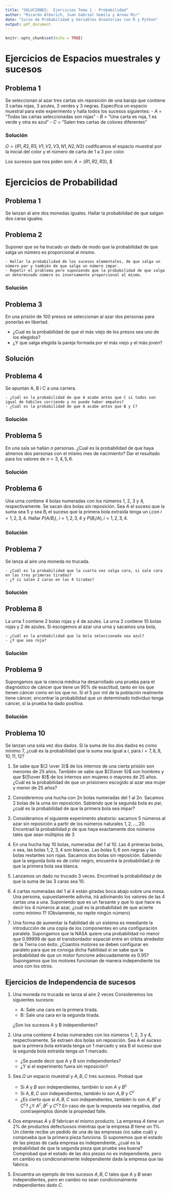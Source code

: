 ```yaml
---
title: "SOLUCIONES:  Ejercicios Tema 1 - Probabilidad"
author: "Ricardo Alberich, Juan Gabriel Gomila y Arnau Mir"
date: "Curso de Probabilidad y Variables Aleatorias con R y Python"
output: pdf_document
---
```


```r
knitr::opts_chunk$set(echo = TRUE)
```


#  Ejercicios de Espacios muestrales y sucesos

## Problema 1

Se seleccionan al azar tres cartas sin reposición de una baraja que contiene 3 cartas rojas, 3 azules, 3 verdes y 3 negras. Especifica un espacio muestral para este experimento y halla todos los sucesos siguientes:
    - $A$ = "Todas las cartas seleccionadas son rojas"
    - $B$ = "Una carta es roja, 1 es verde y otra es azul"
    - $C$ = "Salen tres cartas de colores diferentes"

### Solución

$\Omega=\{R1, R2, R3, V1, V2, V3, N1, N2, N3 \}$ codificamos el espacio muestral  por la inicial  del color y el número de carta de 1 a 3 por color.


Los sucesos que nos piden son: $A=\{R1, R2, R3\}$, $

#  Ejercicios de Probabilidad

## Problema 1

Se lanzan al aire dos monedas iguales. Hallar la probabilidad de que salgan dos caras iguales.

## Problema 2

Suponer que se ha trucado un dado de modo que la probabilidad de que salga un número es proporcional al mismo.

    - Hallar la probabilidad de los sucesos elementales, de que salga un número par y también de que salga un número impar.
    - Repetir el problema pero suponiendo que la probabilidad de que salga un determinado número es inversamente proporcional al mismo.


### Solución

## Problema 3

En una prisión de 100 presos se seleccionan al azar dos personas para ponerlas en libertad. 

- ¿Cual es la probabilidad de que el más viejo de los presos sea uno de los elegidos?
- ¿Y que salga elegida la pareja formada por el más viejo y el más joven?

## Solución

## Problema 4

Se apuntan A, B i C a una carrera.

    - ¿Cuál es la probabilidad de que A acabe antes que C si todos son igual de hábiles corriendo y no puede haber empates?
    - ¿Cuál es la probabilidad de que A acabe antes que B y C?

### Solución

## Problema 5

En una sala se hallan $n$ personas. ¿Cual es la probabilidad de que haya almenos dos personas con el mismo mes de nacimiento? Dar el resultado para los valores de  $n=3,4,5,6$.

### Solución

## Problema 6

Una urna contiene 4 bolas numeradas con los números 1, 2, 3 y 4, respectivamente. Se sacan dos bolas sin reposición. Sea  $A$ el suceso que la suma sea 5 y sea $B_i$ el suceso que la primera bola extraida tenga un $i$,con $i=1,2,3,4$. Hallar $P(A/B_i),\  i=1,2,3,4$ y $P(B_i/A), i=1,2,3,4$.


### Solución

## Problema 7

Se lanza al aire una moneda no trucada.

    - ¿Cuál es la probabilidad que la cuarta vez salga cara, si sale cara en las tres primeras tiradas?
    - ¿Y si salen 2 caras en las 4 tiradas?

### Solución

## Problema 8

La urna 1 contiene 2 bolas rojas y 4 de azules. La urna 2 contiene 10 bolas rojas y 2 de azules. Si escogemos al azar una urna y sacamos una bola, 

    - ¿Cuál es la probabilidad que la bola seleccionada sea azul? 
    - ¿Y que sea roja?

### Solución

## Problema 9

Supongamos que la ciencia médica ha desarrollado una prueba para el diagnóstico de cáncer que tiene un 95\% de exactitud, tanto en los que tienen cáncer como en los que no. Si el 5 por mil de la población realmente tiene cáncer, encontrar la probabilidad que un determinado individuo tenga cáncer, si la prueba ha dado positiva.

### Solución

## Problema 10

Se lanzan una sola vez dos dados. Si la suma de los dos dados es como mínimo 7, ¿cuál es la probabilidad que la suma sea igual a $i$, para $i=7,8,9,10,11,12$?

1. Se sabe que ${2 \over 3}$ de los internos de una cierta prisión son menores de 25 años. También se sabe que ${3\over 5}$ son hombres y que ${5\over 8}$ de los internos son mujeres o mayores de 25 años. ¿Cuál es la probabilidad de que un prisionero escogido al azar sea mujer y menor de 25 años?

1. Consideremos una hucha con $2n$ bolas numeradas del $1$ al $2n$. Sacamos $2$ bolas de la urna sin reposición. Sabiendo que la segunda bola es par, ¿cuál es la probabilidad de que la primera bola sea impar?

1. Consideramos el siguiente experimento aleatorio: sacamos $5$ números al azar sin reposición a partir de los números naturales $1,2,\dots,20$. Encontrad la probabilidad $p$ de que haya exactamente dos números tales que sean múltiplos de $3$

1. En una hucha hay $10$ bolas, numeradas del $1$ al $10$. Las $4$ primeras bolas, o sea, las bolas $1,2,3,4$ son blancas. Las bolas $5,6$ son negras y las bolas restantes son rojas. Sacamos dos bolas sin reposición. Sabiendo que la segunda bola es de color negro, encuentra la probabilidad $p$ de que la primera bola sea blanca.

1. Lanzamos un dado no trucado 3 veces. Encontrad la probabilidad $p$ de que la suma de las 3 caras sea $10$.


1. 4 cartas numeradas del 1 al 4 están giradas boca abajo sobre una mesa. Una persona, supuestamente adivina, irá adivinando los valores de las 4 cartas una a una. Suponiendo que es un farsante y que lo que hace es decir los 4 números al azar, ¿cuál es la probabilidad de que acierte como mínimo 1? (Obviamente, no repite ningún número)

1. Una forma de aumentar la fiabilidad de un sistema es meediante la introducción de una copia de los componentes en una configuración paralela. Supongamos que la NASA quiere una probabilidad no menor que 0.99999 de que el transbordador espacial entre en órbita alrededor de la Tierra con éxito. ¿Cúantos motores se deben configurar en paralelo para que se consiga dicha fiabilidad si se sabe que la probabilidad de que un motor funcione adecuadamente es 0.95? Supongamos que los motores funcionan de manera independiente los unos con los otros.


##  Ejercicios de Independencia de sucesos

1. Una moneda no trucada se lanza al aire 2 veces Consideremos los siguientes sucesos:

    - A: Sale una cara en la primera tirada.
    - B: Sale una cara en la segunda tirada.

    ¿Son los sucesos A y B independientes?

1. Una urna contiene 4 bolas numerades con los números 1, 2, 3 y 4, respectivamente. Se extraen dos bolas sin reposición. Sea A el suceso que la primera bola extraida tenga un 1 marcado y sea B el suceso que la segunda bola extraida tenga un 1 marcado. 

    - ¿Se puede decir que A y B son independientes?
    - ¿Y si el experimento fuera sin reposición?

1. Sea $\Omega$ un espacio muestral y $A,B,C$ tres sucesos. Probad que

    - Si $A$ y $B$ son independientes, también lo son $A$ y $B^c$
    - Si $A,B,C$ son independientes, también lo son $A,B$ y $C^c$
    - ¿Es cierto que si $A,B,C$ son independientes, también lo son $A,B^c$ y $C^c$? ¿Y $A^c, B^c$ y $C^c$? En caso de que la respuesta sea negativa, dad contraejemplos donde la propiedad falle.

1. Dos empresas $A$ y $B$ fabrican el mismo producto. La empresa $A$ tiene un $2\%$ de productos defectuosos mientras que la empresa $B$ tiene un $1\%$. Un cliente recibe un pedido de una de las empresas (no sabe cuál) y comprueba que la primera pieza funciona. Si suponemos que el estado de las piezas de cada empresa es independiente, ¿cuál es la probabilidad de que la segunda pieza que pruebe sea buena? Comprobad que el estado de las dos piezas no es independiente, pero en cambio es condicionalmente independiente dada la empresa que las fabrica.

1. Encuentra un ejemplo de tres sucesos $A,B,C$ tales que $A$ y $B$ sean independientes, pero en cambio no sean condicionalmente independientes dado $C$.